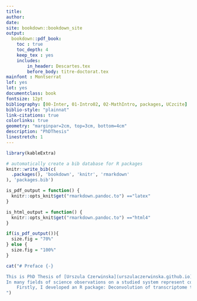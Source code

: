 ```yaml
---
title:
author: 
date: 
site: bookdown::bookdown_site
output: 
  bookdown::pdf_book: 
    toc : true
    toc_depth: 4
    keep_tex : yes
    includes:
        in_header: Descartes.tex
        before_body: titre-doctorat.tex
mainfont : Montserrat
lof: yes
lot: yes        
documentclass: book
fontsize: 12pt
bibliography: [00-Inter, 01-Intro02, 02-MathIntro, packages, UCzcite]
biblio-style: "plainnat"
link-citations: true
colorlinks: true
geometry: "marginpar=2cm, top=3cm, bottom=4cm"
description: "PhDThesis"
linestretch: 1
---
```


<!-- # Prerequisites -->

<!-- This is a _sample_ book written in **Markdown**. You can use anything that Pandoc's Markdown supports, e.g., a math equation $a^2 + b^2 = c^2$. -->

<!-- For now, you have to install the development versions of **bookdown** from Github: -->

<!-- ```{r eval=FALSE} -->
<!-- devtools::install_github("rstudio/bookdown") -->
<!-- ``` -->

<!-- Remember each Rmd file contains one and only one chapter, and a chapter is defined by the first-level heading `#`. -->

<!-- To compile this example to PDF, you need to install XeLaTeX. 

# ```{r echo=TRUE}
# knitr::opts_knit$get("rmarkdown.pandoc.to")
# ```

# ```{r GlobalOptions}
# options(knitr.duplicate.label = 'allow')
# ```
-->
```r
library(kableExtra)
```

```r
# automatically create a bib database for R packages
knitr::write_bib(c(
  .packages(), 'bookdown', 'knitr', 'rmarkdown'
), 'packages.bib')
```


```r
is_pdf_output = function() {
  knitr::opts_knit$get("rmarkdown.pandoc.to") =="latex"
}
```

```r
is_html_output = function() {
  knitr::opts_knit$get("rmarkdown.pandoc.to") =="html4"
}
```

```r
if(is_pdf_output()){
  size.fig = "70%"
} else {
  size.fig = "100%"
}


```

```r
cat("# Preface {-}

This is PhD Thesis of [Urszula Czerwinska](urszulaczerwinska.github.io)\n\n
In many fields of science observations on a studied system represent complex mixtures of signals of various origin. Tumors are engulfed in a complex microenvironment (TME) that critically impacts progression and response to therapy. It includes tumor cells, fibroblasts, and a diversity of immune cells. It is known that under some assumptions, it is possible to separate complex signal mixtures, using classical and advanced methods of source separation and dimension reduction. In this work, I apply independent components analysis (ICA) to decipher sources of signals shaping transcriptomes (global quantitative profiling of mRNA molecules) of tumor samples, with a particular focus on immune system-related signals.  
    Firstly, I developed an R package: Deconvolution of transcriptome through Immune Component Analysis (DeconICA) for interpretation and quantification of signals obtained from blind source separation techniques (focused on immune signals). DeconICA is able to quantify immune cells with accuracy comparable with published methods in completely unsupervised setup. Secondly, we apply DeconICA to a big volume of data: over 100 datasets containing in total over 28000 samples of 40 tumor types generated by different technologies and processed independently. This analysis demonstrated that ICA-based immune signals are reproducible between datasets and three major immune cell types: T-cells, B-cells and Myeloid cells can be identified. ICA-derived metagenes  were used as a proxy to study characteristics of immune cells in different tumor types. The analysis revealed a huge diversity and plasticity of immune cells dependent and independent on tumor type. Specific elements of the study can be helpful in identification of drug targets or biomarkers for immunotherapy of cancer.
")
```


